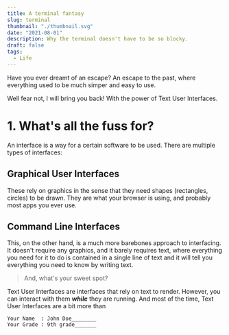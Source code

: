 ```yaml
---
title: A terminal fantasy
slug: terminal
thumbnail: "./thumbnail.svg"
date: "2021-08-01"
description: Why the terminal doesn't have to be so blocky.
draft: false
tags:
  - Life
---
```


Have you ever dreamt of an escape? An escape to the past, where everything used to be much simper and easy to use.

Well fear not, I will bring you back! With the power of Text User Interfaces.

# 1. What's all the fuss for?

An interface is a way for a certain software to be used. There are multiple types of interfaces:

## Graphical User Interfaces

These rely on graphics in the sense that they need shapes (rectangles, circles) to be drawn. They are what your browser is using, and probably most apps you ever use.

## Command Line Interfaces

This, on the other hand, is a much more barebones approach to interfacing. It doesn't require any graphics, and it barely requires text, where everything you need for it to do is contained in a single line of text and it will tell you everything you need to know by writing text.

> And, what's your sweet spot?

Text User Interfaces are interfaces that rely on text to render. However, you can interact with them ***while*** they are running.
And most of the time, Text User Interfaces are a bit more than

```
Your Name  : John Doe________
Your Grade : 9th grade_______
```
